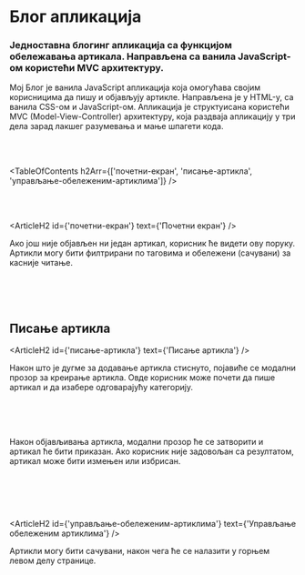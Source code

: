 

# Блог апликација

### Једноставна блогинг апликација са функцијом обележавања артикала. Направљена са ванила JavaScript-ом користећи MVC архитектуру.

<HeroImage image={BlogImg} title="Блог Апликација" />

Мој Блог је ванила JavaScript апликација која омогућава својим корисницима да пишу и објављују артикле. Направљена је у HTML-у, са ванила CSS-ом и JavaScript-ом. Апликација је структуисана користећи MVC (Model-View-Controller) архитектуру, која раздваја апликацију у три дела зарад лакшег разумевања и мање шпагети кода.

<br />
<br />

<TableOfContents
   h2Arr={['почетни-екран', 'писање-артикла', 'управљање-обележеним-артиклима']}
/>

<br />
<br />

<ArticleH2 id={'почетни-екран'} text={'Почетни екран'} />

Ако још није објављен ни један артикал, корисник ће видети ову поруку. Артикли могу бити филтрирани по таговима и обележени (сачувани) за касније читање.

<br />

<ArticleImage image={BlogImg1} alt="Почетни екран" />

<br />
<br />

## Писање артикла

<ArticleH2 id={'писање-артикла'} text={'Писање артикла'} />

Након што је дугме за додавање артикла стиснуто, појавиће се модални прозор за креирање артикла. Овде корисник може почети да пише артикал и да изабере одговарајућу категорију.

<br />

<ArticleImage image={BlogImg2} alt="Писање артикла" />

<br />
<br />

Након објављивања артикла, модални прозор ће се затворити и артикал ће бити приказан. Ако корисник није задовољан са резултатом, артикал може бити измењен или избрисан.

<br />

<ArticleImage
   image={BlogImg3}
   alt="Почетни екран са управо написаним артиклом"
/>

<br />
<br />

<ArticleH2
   id={'управљање-обележеним-артиклима'}
   text={'Управљање обележеним артиклима'}
/>

Артикли могу бити сачувани, након чега ће се налазити у горњем левом делу странице.

<br />

<ArticleImage image={BlogImg4} alt="Управљање обележеним артиклима" />

<br />
